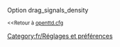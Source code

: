 {{fr/Amorce}}
Option drag_signals_density

<small><<Retour à [[fr/Archive/Manual/Settings/Openttd.cfg|openttd.cfg]]</small>
[[Category:fr/Réglages et préférences]]